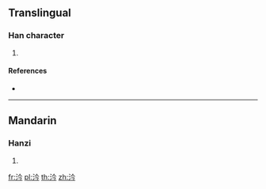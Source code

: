 ==Translingual==

===Han character===
{{Han char|rn=85|rad=水|as=04|sn=7|four=|canj=EOIN|ids=⿰氵今}}

# {{defn|Han|sort=水04}}

====References====
* {{Han ref|kx=0608.060|dkj=17166|dj=1001.100|hdz=31568.050|uh=6C75|ud=27765}}

----

==Mandarin==

===Hanzi===
{{cmn-hanzi|pin=[[gàn]] ([[gan4]])|wg=kan<sup>4</sup>}}

# {{defn|lang=cmn|sort=水04}}

[[fr:汵]]
[[pl:汵]]
[[th:汵]]
[[zh:汵]]